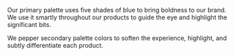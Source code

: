 
<Section style={{ paddingTop: 0 }}>
	<div className="csb-section__contained" style={{ marginBottom: 20 }}>
		<p>
			Our primary palette uses five shades of blue to bring boldness to
			our brand. We use it smartly throughout our products to guide the
			eye and highlight the significant bits.
		</p>
		<p>
			We pepper secondary palette colors to soften the experience,
			highlight, and subtly differentiate each product.
		</p>
	</div>
	<Palettes
		name="primary"
		colors={{
			"05": "#e6eeff",
			10: "#b3cdff",
			20: "#99bdff",
			30: "#669BFF",
			40: "#337aff",
			50: "#0059ff",
			60: "#0047cc",
			70: "#003599",
		}}
	/>
</Section>
